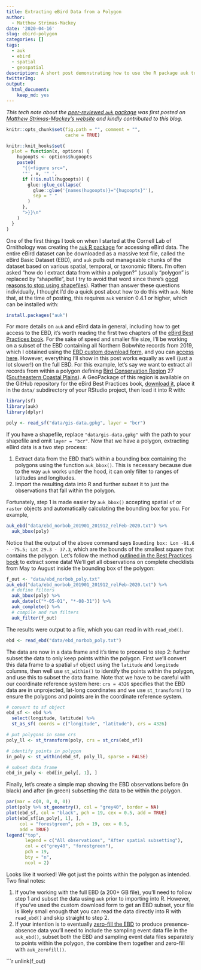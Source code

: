 ```yaml
---
title: Extracting eBird Data from a Polygon
author:
  - Matthew Strimas-Mackey
date: '2020-04-16'
slug: ebird-polygon
categories: []
tags:
  - auk
  - ebird
  - spatial
  - geospatial
description: A short post demonstrating how to use the R package auk to extract eBird data from within a study area defined by a polyon or Shapefile.
twitterImg: 
output:
  html_document:
    keep_md: yes
---
```


_This tech note about the [peer-reviewed `auk` package](https://docs.ropensci.org/auk/) was first posted on [Matthew Strimas-Mackey's website](https://strimas.com/post/extracting-ebird-data-polygon/) and kindly contributed to this blog._

```r
knitr::opts_chunk$set(fig.path = "", comment = "",
                      cache = TRUE)

knitr::knit_hooks$set(
  plot = function(x, options) {
    hugoopts <- options$hugoopts
    paste0(
      "{{<figure src=",
      '"', x, '" ',
      if (!is.null(hugoopts)) {
        glue::glue_collapse(
          glue::glue('{names(hugoopts)}="{hugoopts}"'),
          sep = " "
        )
      },
      ">}}\n"
    )
  }
)
```

One of the first things I took on when I started at the Cornell Lab of Ornithology was creating the [`auk` R package](https://cornelllabofornithology.github.io/auk/) for accessing eBird data. The entire eBird dataset can be downloaded as a massive text file, called the eBird Basic Dataset (EBD), and `auk` pulls out manageable chunks of the dataset based on various spatial, temporal, or taxonomic filters. I'm often asked "how do I extract data from within a polygon?" (usually "polygon" is replaced by "shapefile", but I try to avoid that word since there's [good reasons to stop using shapefiles](http://switchfromshapefile.org/)). Rather than answer these questions individually, I thought I'd do a quick post about how to do this with `auk`. Note that, at the time of posting, this requires `auk` version 	0.4.1 or higher, which can be installed with:

```r
install.packages("auk")
```

For more details on `auk` and eBird data in general, including how to get access to the EBD, it's worth reading the first two chapters of the [eBird Best Practices book](https://cornelllabofornithology.github.io/ebird-best-practices/). For the sake of speed and smaller file size, I'll be working on a subset of the EBD containing all Northern Bobwhite records from 2019, which I obtained using the [EBD custom download form](https://cornelllabofornithology.github.io/ebird-best-practices/ebird.html#ebird-size-custom), and you can [access here](https://github.com/mstrimas/strimasdotcom/raw/master/content/post/2020-04-02-extracting-ebird-data-polygon/ebd_norbob_201901_201912_relFeb-2020.zip). However, everything I'll show in this post works equally as well (just a lot slower!) on the full EBD. For this example, let's say we want to extract all records from within a polygon defining [Bird Conservation Region](https://nabci-us.org/resources/bird-conservation-regions/) 27 ([Southeastern Coastal Plains](https://nabci-us.org/resources/bird-conservation-regions-map/#bcr27)). A GeoPackage of this region is available on the GitHub repository for the eBird Best Practices book, [download it](https://github.com/CornellLabofOrnithology/ebird-best-practices/raw/master/data/gis-data.gpkg), place it in the `data/` subdirectory of your RStudio project, then load it into R with:

```r
library(sf)
library(auk)
library(dplyr)

poly <- read_sf("data/gis-data.gpkg", layer = "bcr")
```

If you have a shapefile, replace `"data/gis-data.gpkg"` with the path to your shapefile and omit `layer = "bcr"`. Now that we have a polygon, extracting eBird data is a two step process:

1. Extract data from the EBD that's within a bounding box containing the polygons using the function `auk_bbox()`. This is necessary because due to the way `auk` works under the hood, it can only filter to ranges of latitudes and longitudes.
2. Import the resulting data into R and further subset it to just the observations that fall within the polygon.

Fortunately, step 1 is made easier by `auk_bbox()` accepting spatial `sf` or `raster` objects and automatically calculating the bounding box for you. For example, 

```r
auk_ebd("data/ebd_norbob_201901_201912_relFeb-2020.txt") %>% 
  auk_bbox(poly)
```

Notice that the output of the above command says `Bounding box: Lon -91.6 - -75.5; Lat 29.3 - 37.3`, which are the bounds of the smallest square that contains the polygon. Let's follow the method [outlined in the Best Practices book](https://cornelllabofornithology.github.io/ebird-best-practices/ebird.html#ebird-extract) to extract some data! We'll get all observations on complete checklists from May to August inside the bounding box of the polygon:

```r
f_out <- "data/ebd_norbob_poly.txt"
auk_ebd("data/ebd_norbob_201901_201912_relFeb-2020.txt") %>% 
  # define filters
  auk_bbox(poly) %>% 
  auk_date(c("*-05-01", "*-08-31")) %>% 
  auk_complete() %>% 
  # compile and run filters
  auk_filter(f_out)
```

The results were output to a file, which you can read in with `read_ebd()`.

```r
ebd <- read_ebd("data/ebd_norbob_poly.txt")
```

The data are now in a data frame and it's time to proceed to step 2: further subset the data to only keep points within the polygon. First we'll convert this data frame to a spatial `sf` object using the `latitude` and `longitude` columns, then well use `st_within()` to identify the points within the polygon, and use this to subset the data frame. Note that we have to be careful with our coordinate reference system here: `crs = 4326` specifies that the EBD data are in unprojected, lat-long coordinates and we use `st_transform()` to ensure the polygons and points are in the coordinate reference system.

```r
# convert to sf object
ebd_sf <- ebd %>% 
  select(longitude, latitude) %>% 
  st_as_sf( coords = c("longitude", "latitude"), crs = 4326)

# put polygons in same crs
poly_ll <- st_transform(poly, crs = st_crs(ebd_sf))

# identify points in polygon
in_poly <- st_within(ebd_sf, poly_ll, sparse = FALSE)

# subset data frame
ebd_in_poly <- ebd[in_poly[, 1], ]
```

Finally, let's create a simple map showing the EBD observations before (in black) and after (in green) subsetting the data to be within the polygon.

```r
par(mar = c(0, 0, 0, 0))
plot(poly %>% st_geometry(), col = "grey40", border = NA)
plot(ebd_sf, col = "black", pch = 19, cex = 0.5, add = TRUE)
plot(ebd_sf[in_poly[, 1], ], 
     col = "forestgreen", pch = 19, cex = 0.5, 
     add = TRUE)
legend("top", 
       legend = c("All observations", "After spatial subsetting"), 
       col = c("grey40", "forestgreen"), 
       pch = 19,
       bty = "n",
       ncol = 2)
```

Looks like it worked! We got just the points within the polygon as intended. Two final notes:

1. If you're working with the full EBD (a 200+ GB file), you'll need to follow step 1 and subset the data using `auk` prior to importing into R. However, if you've used the custom download form to get an EBD subset, your file is likely small enough that you can read the data directly into R with `read_ebd()` and skip straight to step 2.
2. If your intention is to eventually [zero-fill the EBD](https://cornelllabofornithology.github.io/ebird-best-practices/ebird.html#ebird-zf) to produce presence-absence data you'll need to include the sampling event data file in the `auk_ebd()`, subset both the EBD and sampling event data files separately to points within the polygon, the combine them together and zero-fill with `auk_zerofill()`.

```r
unlink(f_out)